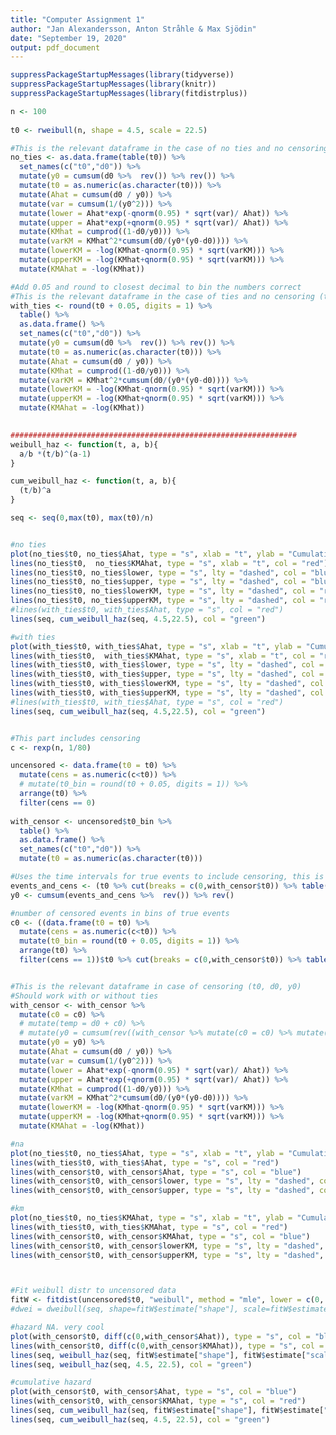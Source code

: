 ```yaml
---
title: "Computer Assignment 1"
author: "Jan Alexandersson, Anton Stråhle & Max Sjödin"
date: "September 19, 2020"
output: pdf_document
---
```


```r
suppressPackageStartupMessages(library(tidyverse))
suppressPackageStartupMessages(library(knitr))
suppressPackageStartupMessages(library(fitdistrplus))
```

```r


n <- 100
  
t0 <- rweibull(n, shape = 4.5, scale = 22.5)

#This is the relevant dataframe in the case of no ties and no censoring (t0, d0, y0)
no_ties <- as.data.frame(table(t0)) %>% 
  set_names(c("t0","d0")) %>% 
  mutate(y0 = cumsum(d0 %>%  rev()) %>% rev()) %>% 
  mutate(t0 = as.numeric(as.character(t0))) %>% 
  mutate(Ahat = cumsum(d0 / y0)) %>% 
  mutate(var = cumsum(1/(y0^2))) %>% 
  mutate(lower = Ahat*exp(-qnorm(0.95) * sqrt(var)/ Ahat)) %>% 
  mutate(upper = Ahat*exp(+qnorm(0.95) * sqrt(var)/ Ahat)) %>% 
  mutate(KMhat = cumprod((1-d0/y0))) %>% 
  mutate(varKM = KMhat^2*cumsum(d0/(y0*(y0-d0)))) %>% 
  mutate(lowerKM = -log(KMhat-qnorm(0.95) * sqrt(varKM))) %>% 
  mutate(upperKM = -log(KMhat+qnorm(0.95) * sqrt(varKM))) %>% 
  mutate(KMAhat = -log(KMhat))

#Add 0.05 and round to closest decimal to bin the numbers correct
#This is the relevant dataframe in the case of ties and no censoring (t0, d0, y0)
with_ties <- round(t0 + 0.05, digits = 1) %>% 
  table() %>% 
  as.data.frame() %>% 
  set_names(c("t0","d0")) %>% 
  mutate(y0 = cumsum(d0 %>%  rev()) %>% rev()) %>% 
  mutate(t0 = as.numeric(as.character(t0))) %>% 
  mutate(Ahat = cumsum(d0 / y0)) %>% 
  mutate(KMhat = cumprod((1-d0/y0))) %>% 
  mutate(varKM = KMhat^2*cumsum(d0/(y0*(y0-d0)))) %>% 
  mutate(lowerKM = -log(KMhat-qnorm(0.95) * sqrt(varKM))) %>% 
  mutate(upperKM = -log(KMhat+qnorm(0.95) * sqrt(varKM))) %>% 
  mutate(KMAhat = -log(KMhat))
  

################################################################
weibull_haz <- function(t, a, b){
  a/b *(t/b)^(a-1)
}

cum_weibull_haz <- function(t, a, b){
  (t/b)^a
}

seq <- seq(0,max(t0), max(t0)/n)


#no ties
plot(no_ties$t0, no_ties$Ahat, type = "s", xlab = "t", ylab = "Cumulative hazard", col = "blue")
lines(no_ties$t0,  no_ties$KMAhat, type = "s", xlab = "t", col = "red")
lines(no_ties$t0, no_ties$lower, type = "s", lty = "dashed", col = "blue")
lines(no_ties$t0, no_ties$upper, type = "s", lty = "dashed", col = "blue")
lines(no_ties$t0, no_ties$lowerKM, type = "s", lty = "dashed", col = "red")
lines(no_ties$t0, no_ties$upperKM, type = "s", lty = "dashed", col = "red")
#lines(with_ties$t0, with_ties$Ahat, type = "s", col = "red")
lines(seq, cum_weibull_haz(seq, 4.5,22.5), col = "green")

#with ties
plot(with_ties$t0, with_ties$Ahat, type = "s", xlab = "t", ylab = "Cumulative hazard", col = "blue")
lines(with_ties$t0,  with_ties$KMAhat, type = "s", xlab = "t", col = "red")
lines(with_ties$t0, with_ties$lower, type = "s", lty = "dashed", col = "blue")
lines(with_ties$t0, with_ties$upper, type = "s", lty = "dashed", col = "blue")
lines(with_ties$t0, with_ties$lowerKM, type = "s", lty = "dashed", col = "red")
lines(with_ties$t0, with_ties$upperKM, type = "s", lty = "dashed", col = "red")
#lines(with_ties$t0, with_ties$Ahat, type = "s", col = "red")
lines(seq, cum_weibull_haz(seq, 4.5,22.5), col = "green")


#This part includes censoring
c <- rexp(n, 1/80)

uncensored <- data.frame(t0 = t0) %>% 
  mutate(cens = as.numeric(c<t0)) %>%   
  # mutate(t0_bin = round(t0 + 0.05, digits = 1)) %>% 
  arrange(t0) %>% 
  filter(cens == 0) 
  
with_censor <- uncensored$t0_bin %>% 
  table() %>% 
  as.data.frame() %>% 
  set_names(c("t0","d0")) %>% 
  mutate(t0 = as.numeric(as.character(t0)))

#Uses the time intervals for true events to include censoring, this is for computing y0
events_and_cens <- (t0 %>% cut(breaks = c(0,with_censor$t0)) %>% table() %>% as.data.frame())$Freq
y0 <- cumsum(events_and_cens %>%  rev()) %>% rev()

#number of censored events in bins of true events
c0 <- ((data.frame(t0 = t0) %>% 
  mutate(cens = as.numeric(c<t0)) %>%   
  mutate(t0_bin = round(t0 + 0.05, digits = 1)) %>% 
  arrange(t0) %>% 
  filter(cens == 1))$t0 %>% cut(breaks = c(0,with_censor$t0)) %>% table() %>% as.data.frame())$Freq


#This is the relevant dataframe in case of censoring (t0, d0, y0)
#Should work with or without ties
with_censor <- with_censor %>% 
  mutate(c0 = c0) %>% 
  # mutate(temp = d0 + c0) %>% 
  # mutate(y0 = cumsum(rev((with_censor %>% mutate(c0 = c0) %>% mutate(temp = d0+c0))$temp)) %>% rev()) %>% 
  mutate(y0 = y0) %>%
  mutate(Ahat = cumsum(d0 / y0)) %>% 
  mutate(var = cumsum(1/(y0^2))) %>% 
  mutate(lower = Ahat*exp(-qnorm(0.95) * sqrt(var)/ Ahat)) %>% 
  mutate(upper = Ahat*exp(+qnorm(0.95) * sqrt(var)/ Ahat)) %>% 
  mutate(KMhat = cumprod((1-d0/y0))) %>% 
  mutate(varKM = KMhat^2*cumsum(d0/(y0*(y0-d0)))) %>% 
  mutate(lowerKM = -log(KMhat-qnorm(0.95) * sqrt(varKM))) %>% 
  mutate(upperKM = -log(KMhat+qnorm(0.95) * sqrt(varKM))) %>% 
  mutate(KMAhat = -log(KMhat))

#na
plot(no_ties$t0, no_ties$Ahat, type = "s", xlab = "t", ylab = "Cumulative hazard")
lines(with_ties$t0, with_ties$Ahat, type = "s", col = "red")
lines(with_censor$t0, with_censor$Ahat, type = "s", col = "blue")
lines(with_censor$t0, with_censor$lower, type = "s", lty = "dashed", col = "blue")
lines(with_censor$t0, with_censor$upper, type = "s", lty = "dashed", col = "blue")

#km
plot(no_ties$t0, no_ties$KMAhat, type = "s", xlab = "t", ylab = "Cumulative hazard")
lines(with_ties$t0, with_ties$KMAhat, type = "s", col = "red")
lines(with_censor$t0, with_censor$KMAhat, type = "s", col = "blue")
lines(with_censor$t0, with_censor$lowerKM, type = "s", lty = "dashed", col = "blue")
lines(with_censor$t0, with_censor$upperKM, type = "s", lty = "dashed", col = "blue")



#Fit weibull distr to uncensored data
fitW <- fitdist(uncensored$t0, "weibull", method = "mle", lower = c(0, 0))
#dwei = dweibull(seq, shape=fitW$estimate["shape"], scale=fitW$estimate["scale"])

#hazard NA. very cool
plot(with_censor$t0, diff(c(0,with_censor$Ahat)), type = "s", col = "blue")
lines(with_censor$t0, diff(c(0,with_censor$KMAhat)), type = "s", col = "red")
lines(seq, weibull_haz(seq, fitW$estimate["shape"], fitW$estimate["scale"]))
lines(seq, weibull_haz(seq, 4.5, 22.5), col = "green")

#cumulative hazard
plot(with_censor$t0, with_censor$Ahat, type = "s", col = "blue")
lines(with_censor$t0, with_censor$KMAhat, type = "s", col = "red")
lines(seq, cum_weibull_haz(seq, fitW$estimate["shape"], fitW$estimate["scale"]))
lines(seq, cum_weibull_haz(seq, 4.5, 22.5), col = "green")
```


